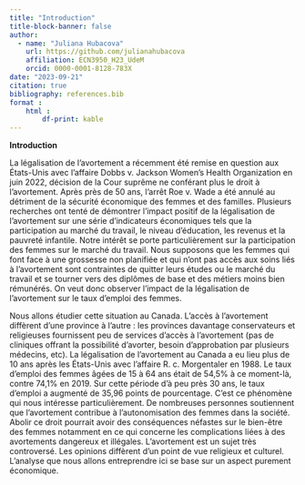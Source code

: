 ```yaml
---
title: "Introduction"
title-block-banner: false
author:
  - name: "Juliana Hubacova"
    url: https://github.com/julianahubacova
    affiliation: ECN3950_H23_UdeM
    orcid: 0000-0001-8128-783X
date: "2023-09-21"
citation: true
bibliography: references.bib
format :
    html : 
        df-print: kable
---
```


**Introduction**

La légalisation de l’avortement a récemment été remise en question aux États-Unis avec
l’affaire Dobbs v. Jackson Women’s Health Organization en juin 2022, décision de la Cour
suprême ne conférant plus le droit à l’avortement. Après près de 50 ans, l’arrêt Roe v.
Wade a été annulé au détriment de la sécurité économique des femmes et des familles.
Plusieurs recherches ont tenté de démontrer l’impact positif de la légalisation de
l’avortement sur une série d’indicateurs économiques tels que la participation au marché
du travail, le niveau d’éducation, les revenus et la pauvreté infantile. Notre intérêt se porte
particulièrement sur la participation des femmes sur le marché du travail.
Nous supposons que les femmes qui font face à une grossesse non planifiée et qui
n’ont pas accès aux soins liés à l’avortement sont contraintes de quitter leurs études ou le
marché du travail et se tourner vers des diplômes de base et des métiers moins bien
rémunérés. On veut donc observer l’impact de la légalisation de l’avortement sur le taux
d’emploi des femmes.

Nous allons étudier cette situation au Canada. L’accès à l’avortement diffèrent d’une
province à l’autre : les provinces davantage conservateurs et religieuses fournissent peu de
services d’accès à l’avortement (pas de cliniques offrant la possibilité d’avorter, besoin
d’approbation par plusieurs médecins, etc). La légalisation de l’avortement au Canada a eu
lieu plus de 10 ans après les États-Unis avec l’affaire R. c. Morgentaler en 1988. Le taux
d’emploi des femmes âgées de 15 à 64 ans était de 54,5% à ce moment-là, contre 74,1%
en 2019. Sur cette période d’à peu près 30 ans, le taux d’emploi a augmenté de 35,96 points
de pourcentage. C’est ce phénomène qui nous intéresse particulièrement. De nombreuses
personnes soutiennent que l’avortement contribue à l’autonomisation des femmes dans la
société. Abolir ce droit pourrait avoir des conséquences néfastes sur le bien-être des
femmes notamment en ce qui concerne les complications liées à des avortements
dangereux et illégales. L’avortement est un sujet très controversé. Les opinions diffèrent
d’un point de vue religieux et culturel. L’analyse que nous allons entreprendre ici
se base sur un aspect purement économique.

